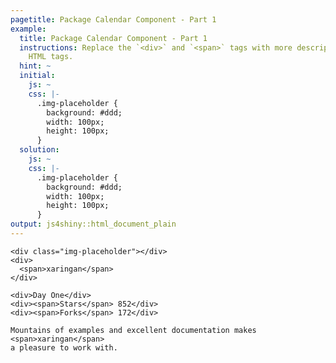 ```yaml
---
pagetitle: Package Calendar Component - Part 1
example:
  title: Package Calendar Component - Part 1
  instructions: Replace the `<div>` and `<span>` tags with more descriptive, semantic
    HTML tags.
  hint: ~
  initial:
    js: ~
    css: |-
      .img-placeholder {
        background: #ddd;
        width: 100px;
        height: 100px;
      }
  solution:
    js: ~
    css: |-
      .img-placeholder {
        background: #ddd;
        width: 100px;
        height: 100px;
      }
output: js4shiny::html_document_plain
---
```

<div><!--for pandoc-->
<div>
  <div>
    <div class="img-placeholder"></div>
    <div>
      <span>xaringan</span>
    </div>
  </div>
  <div>
    <div>Day One</div>
    <div><span>Stars</span> 852</div>
    <div><span>Forks</span> 172</div>
  </div>
  <div>
    Mountains of examples and excellent documentation makes
    <span>xaringan</span>
    a pleasure to work with.
  </div>
</div>
</div><!--for pandoc-->
